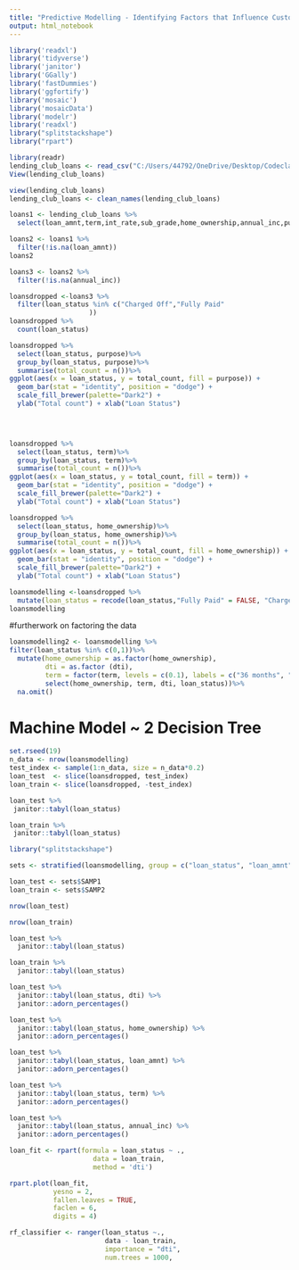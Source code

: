 ```yaml
---
title: "Predictive Modelling - Identifying Factors that Influence Customers Defaulting on Loans"
output: html_notebook
---
```


```r

library('readxl')
library('tidyverse')
library('janitor')
library('GGally')
library('fastDummies')
library('ggfortify')
library('mosaic')
library('mosaicData')
library('modelr')
library('readxl')
library("splitstackshape")
library("rpart")
```


```r
library(readr)
lending_club_loans <- read_csv("C:/Users/44792/OneDrive/Desktop/Codeclan 2022/final_project_loan_default_predictor/data/lending_club_loans.csv")
View(lending_club_loans)
```
```r
view(lending_club_loans)
lending_club_loans <- clean_names(lending_club_loans)

```

```r
loans1 <- lending_club_loans %>%
  select(loan_amnt,term,int_rate,sub_grade,home_ownership,annual_inc,purpose, loan_status,dti)
```
```r
loans2 <- loans1 %>%
  filter(!is.na(loan_amnt))
loans2

loans3 <- loans2 %>%
  filter(!is.na(annual_inc))
```

```r
loansdropped <-loans3 %>%
  filter(loan_status %in% c("Charged Off","Fully Paid"
                    ))
loansdropped %>%
  count(loan_status)
```
```r
loansdropped %>%
  select(loan_status, purpose)%>%
  group_by(loan_status, purpose)%>%
  summarise(total_count = n())%>%
ggplot(aes(x = loan_status, y = total_count, fill = purpose)) + 
  geom_bar(stat = "identity", position = "dodge") + 
  scale_fill_brewer(palette="Dark2") + 
  ylab("Total count") + xlab("Loan Status")
  




```


```r
loansdropped %>%
  select(loan_status, term)%>%
  group_by(loan_status, term)%>%
  summarise(total_count = n())%>%
ggplot(aes(x = loan_status, y = total_count, fill = term)) + 
  geom_bar(stat = "identity", position = "dodge") + 
  scale_fill_brewer(palette="Dark2") + 
  ylab("Total count") + xlab("Loan Status")
```














```r
loansdropped %>%
  select(loan_status, home_ownership)%>%
  group_by(loan_status, home_ownership)%>%
  summarise(total_count = n())%>%
ggplot(aes(x = loan_status, y = total_count, fill = home_ownership)) + 
  geom_bar(stat = "identity", position = "dodge") + 
  scale_fill_brewer(palette="Dark2") + 
  ylab("Total count") + xlab("Loan Status")
```








```r
loansmodelling <-loansdropped %>%
  mutate(loan_status = recode(loan_status,"Fully Paid" = FALSE, "Charged Off" = TRUE)) 
loansmodelling
```

#furtherwork on factoring the data

```r
loansmodelling2 <- loansmodelling %>%
filter(loan_status %in% c(0,1))%>%
  mutate(home_ownership = as.factor(home_ownership),
         dti = as.factor (dti),
         term = factor(term, levels = c(0.1), labels = c("36 months", "60 months")),
         select(home_ownership, term, dti, loan_status))%>%
  na.omit()
```











#   Machine Model ~ 2 Decision Tree



```r

set.rseed(19)
n_data <- nrow(loansmodelling)
test_index <- sample(1:n_data, size = n_data*0.2)
loan_test  <- slice(loansdropped, test_index)
loan_train <- slice(loansdropped, -test_index)
```
```r
loan_test %>%
 janitor::tabyl(loan_status)
```

```r
loan_train %>%
 janitor::tabyl(loan_status)
```


```r
library("splitstackshape")

sets <- stratified(loansmodelling, group = c("loan_status", "loan_amnt", "term", "dti"), bothSets = TRUE, size = 0.2)

loan_test <- sets$SAMP1
loan_train <- sets$SAMP2

nrow(loan_test)
```
```r
nrow(loan_train)
```
```r
loan_test %>%
  janitor::tabyl(loan_status)
```

```r
loan_train %>%
  janitor::tabyl(loan_status)
```

```r
loan_test %>%
  janitor::tabyl(loan_status, dti) %>%
  janitor::adorn_percentages()
```


```r
loan_test %>%
  janitor::tabyl(loan_status, home_ownership) %>%
  janitor::adorn_percentages()
```

```r
loan_test %>%
  janitor::tabyl(loan_status, loan_amnt) %>%
  janitor::adorn_percentages()
```


```r
loan_test %>%
  janitor::tabyl(loan_status, term) %>%
  janitor::adorn_percentages()
```

```r
loan_test %>%
  janitor::tabyl(loan_status, annual_inc) %>%
  janitor::adorn_percentages()
```


```r
loan_fit <- rpart(formula = loan_status ~ ., 
                     data = loan_train, 
                     method = 'dti')

rpart.plot(loan_fit,
           yesno = 2,
           fallen.leaves = TRUE,
           faclen = 6,
           digits = 4)
```

```r
rf_classifier <- ranger(loan_status ~.,
                        data - loan_train,
                        importance = "dti",
                        num.trees = 1000,
```












